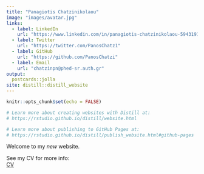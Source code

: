 ```yaml
---
title: "Panagiotis Chatzinikolaou"
image: "images/avatar.jpg"
links:
  - label: LinkedIn
    url: "https://www.linkedin.com/in/panagiotis-chatzinikolaou-594319168/"
  - label: Twitter
    url: "https://twitter.com/PanosChatz1"
  - label: GitHub
    url: "https://github.com/PanosChatzi"
  - label: Email
    url: "chatzinpn@phed-sr.auth.gr"
output:
  postcards::jolla
site: distill::distill_website
---
```


```r
knitr::opts_chunk$set(echo = FALSE)

# Learn more about creating websites with Distill at:
# https://rstudio.github.io/distill/website.html

# Learn more about publishing to GitHub Pages at:
# https://rstudio.github.io/distill/publish_website.html#github-pages

```

Welcome to my *new* website.

See my CV for more info:  
[CV](https://panos-chatz.netlify.app/files/Eng-cv.pdf)

